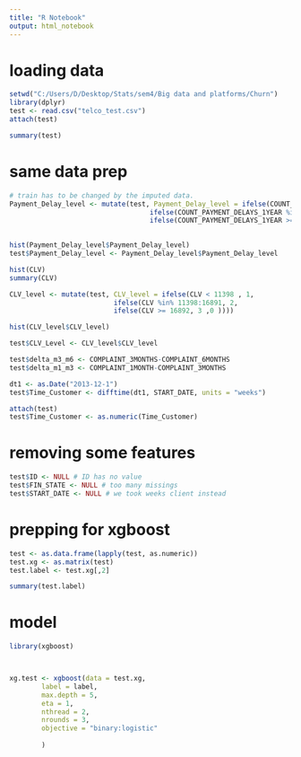 ```yaml
---
title: "R Notebook"
output: html_notebook
---
```

# loading data
```r
setwd("C:/Users/D/Desktop/Stats/sem4/Big data and platforms/Churn")
library(dplyr)
test <- read.csv("telco_test.csv")
attach(test)

summary(test)
```

# same data prep

```r
# train has to be changed by the imputed data.
Payment_Delay_level <- mutate(test, Payment_Delay_level = ifelse(COUNT_PAYMENT_DELAYS_1YEAR <= 4,1,
                                   ifelse(COUNT_PAYMENT_DELAYS_1YEAR %in% 5:8, 2,
                                   ifelse(COUNT_PAYMENT_DELAYS_1YEAR >= 8, 3, 0 ))))

      
hist(Payment_Delay_level$Payment_Delay_level)
test$Payment_Delay_level <- Payment_Delay_level$Payment_Delay_level

hist(CLV)
summary(CLV)

CLV_level <- mutate(test, CLV_level = ifelse(CLV < 11398 , 1,
                          ifelse(CLV %in% 11398:16891, 2,
                          ifelse(CLV >= 16892, 3 ,0 ))))

hist(CLV_level$CLV_level)

test$CLV_Level <- CLV_level$CLV_level

test$delta_m3_m6 <- COMPLAINT_3MONTHS-COMPLAINT_6MONTHS
test$delta_m1_m3 <- COMPLAINT_1MONTH-COMPLAINT_3MONTHS

dt1 <- as.Date("2013-12-1")
test$Time_Customer <- difftime(dt1, START_DATE, units = "weeks")

attach(test)
test$Time_Customer <- as.numeric(Time_Customer)
```

# removing some features 
```r
test$ID <- NULL # ID has no value 
test$FIN_STATE <- NULL # too many missings
test$START_DATE <- NULL # we took weeks client instead
```

# prepping for xgboost
```r
test <- as.data.frame(lapply(test, as.numeric))
test.xg <- as.matrix(test)
test.label <- test.xg[,2]

summary(test.label)

```

# model 
```r
library(xgboost)



xg.test <- xgboost(data = test.xg,
        label = label,
        max.depth = 5,
        eta = 1,
        nthread = 2, 
        nrounds = 3,
        objective = "binary:logistic"
        
        )

```

